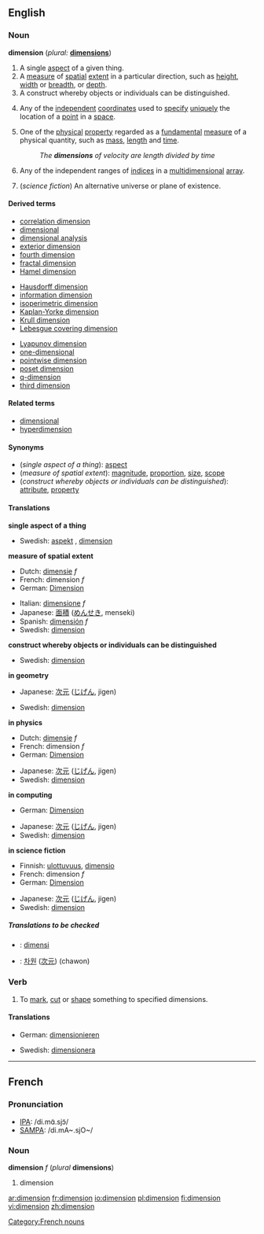 ==English==

===Noun===
{{wikipedia}}
'''dimension''' (''plural:'' '''[[dimensions]]''')
#A single [[aspect]] of a given thing.
#A [[measure]] of [[spatial]] [[extent]] in a particular direction, such as [[height]], [[width]] or [[breadth]],  or [[depth]].
#A construct whereby objects or individuals can be distinguished.
#{{geometry}} Any of the [[independent]] [[coordinate]]s used to [[specify]] [[unique]]ly the location of a [[point]] in a [[space]].
#{{physics}} One of the [[physical]] [[property]] regarded as a [[fundamental]] [[measure]] of a physical quantity, such as [[mass]], [[length]] and [[time]].
#:''The '''dimensions''' of velocity are length divided by time''
#{{computing}} Any of the independent ranges of [[index|indices]] in a [[multidimensional]] [[array]].
#(''science fiction'') An alternative universe or plane of existence.

====Derived terms====
{{3column-top}}
*[[correlation dimension]]
*[[dimensional]]
*[[dimensional analysis]]
*[[exterior dimension]]
*[[fourth dimension]]
*[[fractal dimension]]
*[[Hamel dimension]]
{{3column-mid}}
*[[Hausdorff dimension]]
*[[information dimension]]
*[[isoperimetric dimension]]
*[[Kaplan-Yorke dimension]]
*[[Krull dimension]]
*[[Lebesgue covering dimension]]
{{3column-mid}}
*[[Lyapunov dimension]]
*[[one-dimensional]]
*[[pointwise dimension]]
*[[poset dimension]]
*[[q-dimension]]
*[[third dimension]]
{{3column-end}}

====Related terms====
*[[dimensional]]
*[[hyperdimension]]

====Synonyms====
*(''single aspect of a thing''): [[aspect]]
*(''measure of spatial extent''): [[magnitude]], [[proportion]], [[size]], [[scope]]
*(''construct whereby objects or individuals can be distinguished''): [[attribute]], [[property]]

====Translations====

'''single aspect of a thing'''
{{top}}
{{mid}}
*Swedish: [[aspekt]] {{c}}, [[dimension#Swedish|dimension]] {{c}}
{{bottom}}

'''measure of spatial extent'''
{{top}}
*Dutch: [[dimensie]] ''f''
*French: dimension ''f''
*German: [[Dimension]] {{f}}
{{mid}}
*Italian: [[dimensione]] ''f''
*Japanese: [[面積]] ([[めんせき]], menseki)
*Spanish: [[dimensión]] ''f''
*Swedish: [[dimension#Swedish|dimension]] {{c}}
{{bottom}}

'''construct whereby objects or individuals can be distinguished'''
{{top}}
{{mid}}
*Swedish: [[dimension#Swedish|dimension]] {{c}}
{{bottom}}

'''in geometry'''
{{top}}
*Japanese: [[次元]] ([[じげん]], jigen)
{{mid}}
*Swedish: [[dimension#Swedish|dimension]] {{c}}
{{bottom}}

'''in physics'''
{{top}}
*Dutch: [[dimensie]] ''f''
*French: dimension ''f''
*German: [[Dimension]] {{f}}
{{mid}}
*Japanese: [[次元]] ([[じげん]], jigen)
*Swedish: [[dimension#Swedish|dimension]] {{c}}
{{bottom}}

'''in computing'''
{{top}}
*German: [[Dimension]] {{f}}
{{mid}}
*Japanese: [[次元]] ([[じげん]], jigen)
*Swedish: [[dimension#Swedish|dimension]] {{c}}
{{bottom}}

'''in science fiction'''
{{top}}
*Finnish: [[ulottuvuus]], [[dimensio]]
*French: dimension ''f''
*German: [[Dimension]] {{f}}
{{mid}}
*Japanese: [[次元]] ([[じげん]], jigen)
*Swedish: [[dimension#Swedish|dimension]] {{c}}
{{bottom}}

=====Translations to be checked=====
<!--Remove this section once all of the translations below have been moved into the tables above.-->
{{checktrans}}

*{{ttbc|Indonesian}}: [[dimensi]]
*{{ttbc|Korean}}: [[차원]] ([[次元]]) (chawon)

===Verb===
{{en-verb}}

# {{transitive}} To [[mark]], [[cut]] or [[shape]] something to specified dimensions.

====Translations====
{{top}}
*German: [[dimensionieren]]
{{mid}}
*Swedish: [[dimensionera]]
{{bottom}}

----

==French==

===Pronunciation===
*[[w:IPA|IPA]]: /di.mɑ̃.sjɔ̃/
*[[w:SAMPA|SAMPA]]: /di.mA~.sjO~/

[[Category:French nouns]]

===Noun===
'''dimension''' ''f'' (''plural'' '''dimensions''')

#dimension

[[ar:dimension]]
[[fr:dimension]]
[[io:dimension]]
[[pl:dimension]]
[[fi:dimension]]
[[vi:dimension]]
[[zh:dimension]]